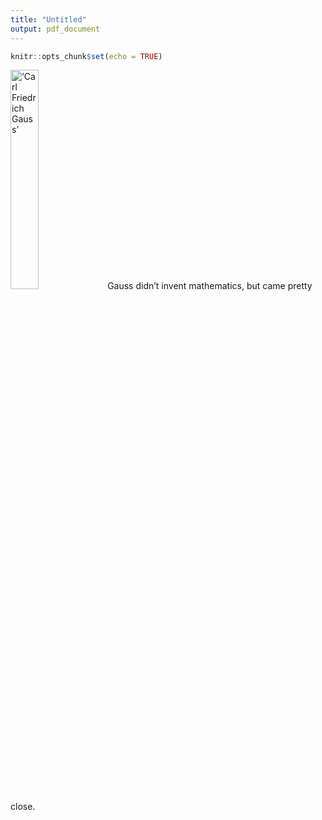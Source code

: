 ```yaml
---
title: "Untitled"
output: pdf_document
---
```


```r
knitr::opts_chunk$set(echo = TRUE)
```


!['Carl Friedrich Gauss'](gauss.jpg){width=30%}
Gauss didn't invent mathematics, but came pretty close. 
